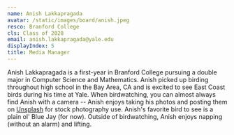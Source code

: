 ```yaml
---
name: Anish Lakkapragada
avatar: /static/images/board/anish.jpeg
resco: Branford College
cls: Class of 2028
email: anish.lakkapragada@yale.edu
displayIndex: 5
title: Media Manager
---
```


Anish Lakkapragada is a first-year in Branford College pursuing a double major in Computer Science and Mathematics. Anish picked up birding throughout high school in the Bay Area, CA and is excited to see East Coast birds during his time at Yale. 
When birdwatching, you can almost always find Anish with a camera -- Anish enjoys taking his photos and posting them on [Unsplash](https://unsplash.com/@anishlk) for stock photography use. Anish's favorite bird to see is a plain ol' Blue Jay (for now). Outside of birdwatching, Anish enjoys napping (without an alarm) and lifting. 